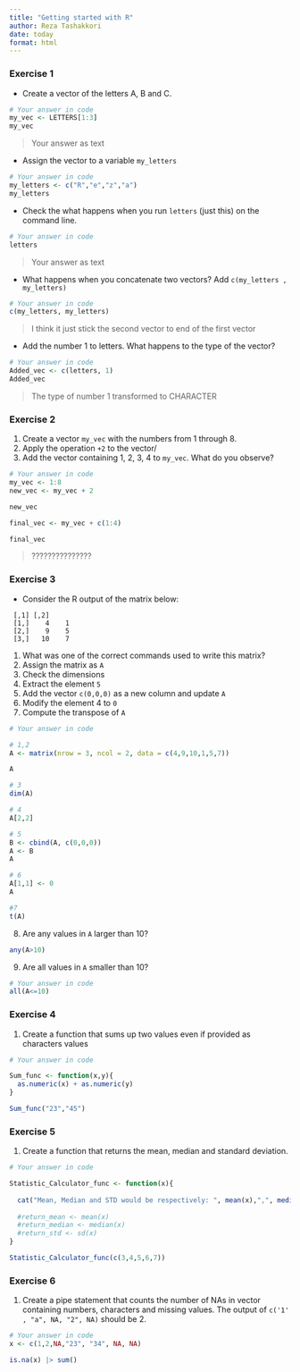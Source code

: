 ```yaml
---
title: "Getting started with R"
author: Reza Tashakkori
date: today
format: html
---
```


### Exercise 1 {#sec-1}

* Create a vector of the letters A, B and C.

```r
# Your answer in code
my_vec <- LETTERS[1:3]
my_vec
```
> Your answer as text



* Assign the vector to a variable `my_letters`
```r
# Your answer in code
my_letters <- c("R","e","z","a")
my_letters
```


* Check the what happens when you run `letters` (just this) on the command line.
```r
# Your answer in code
letters
```

> Your answer as text



* What happens when you concatenate two vectors? Add `c(my_letters , my_letters)`
```r
# Your answer in code
c(my_letters, my_letters)

```

> I think it just stick the second vector to end of the first vector



* Add the number 1 to letters. What happens to the type of the vector?
```r
# Your answer in code
Added_vec <- c(letters, 1)
Added_vec
```

> The type of number 1 transformed to CHARACTER



### Exercise 2


1. Create a vector `my_vec` with the numbers from 1 through 8.
2. Apply the operation `+2` to the vector/
3. Add the vector containing 1, 2, 3, 4 to `my_vec`. What do you observe?

```r
# Your answer in code
my_vec <- 1:8
new_vec <- my_vec + 2

new_vec

final_vec <- my_vec + c(1:4)

final_vec

```

> ???????????????


### Exercise 3

* Consider the R output of the matrix below:

```
 [,1] [,2]
 [1,]    4    1
 [2,]    9    5
 [3,]   10    7
```

1. What was one of the correct commands used to write this matrix?
2. Assign the matrix as `A`
3. Check the dimensions
4. Extract the element `5`
5. Add the vector `c(0,0,0)` as a new column and update `A`
6. Modify the element 4 to `0`
7. Compute the transpose of `A`

```r
# Your answer in code

# 1,2
A <- matrix(nrow = 3, ncol = 2, data = c(4,9,10,1,5,7))

A

# 3
dim(A)

# 4
A[2,2]

# 5
B <- cbind(A, c(0,0,0))
A <- B
A

# 6
A[1,1] <- 0
A

#7
t(A)
```


8. Are any values in `A` larger than 10? 
```r
any(A>10)
```

9. Are all values in `A` smaller than 10?
```r
# Your answer in code
all(A<=10)
```

### Exercise 4

1. Create a function that sums up two values even if provided as characters values

```r
# Your answer in code

Sum_func <- function(x,y){
  as.numeric(x) + as.numeric(y)
}

Sum_func("23","45")

```


### Exercise 5

1. Create a function that returns the mean, median and standard deviation.

```r
# Your answer in code

Statistic_Calculator_func <- function(x){
  
  cat("Mean, Median and STD would be respectively: ", mean(x),",", median(x),",", sd(x))
  
  #return_mean <- mean(x)
  #return_median <- median(x)
  #return_std <- sd(x)
}

Statistic_Calculator_func(c(3,4,5,6,7))

```


### Exercise 6
1. Create a pipe statement that counts the number of NAs in vector containing numbers, characters and missing values.
The output of `c('1' , "a", NA, "2", NA)` should be 2.

```r
# Your answer in code
x <- c(1,2,NA,"23", "34", NA, NA)

is.na(x) |> sum()


```



